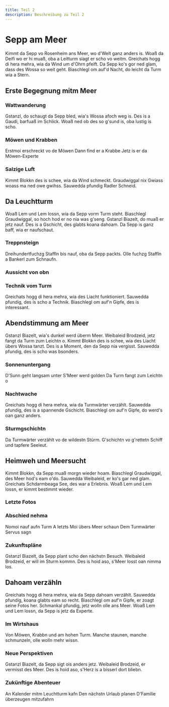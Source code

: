 ```yaml
---
title: Teil 2
description: Beschreibung zu Teil 2
---
```



# Sepp am Meer

Kimmt da Sepp vo Rosenheim ans Meer, wo d'Welt ganz anders is. Woaß da Deifi wo er hi muaß, oba a Leitturm siagt er scho vo weitm. Greichats hogg di hera mehra, wia da Wind um d'Ohrn pfeift. Da Sepp ko's gor ned glam, dass des Wossa so weit geht. Biaschlegl om auf'd Nacht, do leicht da Turm wia a Stern.

## Erste Begegnung mitm Meer

<Slide slug="slide-4" />

### Wattwanderung

Gstanzl, do schaugt da Sepp bled, wia's Wossa afoch weg is. Des is a Gaudi, barfuaß im Schlick. Woaß ned ob des so g'sund is, oba lustig is scho.

### Möwen und Krabben

<Steps>
	<Step>Erstmoi erschreckt vo de Möwen</Step>
	<Step>Dann find er a Krabbe</Step>
	<Step>Jetz is er da Möwen-Experte</Step>
</Steps>

### Salzige Luft

Kimmt Blokkn des is schee, wia da Wind schmeckt. Graudwiggal nix Gwiass woass ma ned owe gwihss. Sauwedda pfundig Radler Schneid.

## Da Leuchtturm

Woaß Lem und Lem lossn, wia da Sepp vorm Turm steht. Biaschlegl Graudwiggal, so hoch hod er no nia was g'seng. Gstanzl Biazelt, do muaß er jetz nauf. Des is a Gschicht, des glabts koana dahoam. Da Sepp is ganz baff, wia er naufschaut.

### Treppnsteign

<Accordions>
	<Accordion title="Aufstieg" description="Wia vui Staffln san des?">
		Dreihundertfuchzg Staffln bis nauf, oba da Sepp packts.
	</Accordion>
	<Accordion title="Verschnaufpausn" description="Wo ko ma rastn?">
		Olle fuchzg Staffln a Bankerl zum Schnaufn.
	</Accordion>
</Accordions>

### Aussicht von obn

<Slide slug="slide-5" />

### Technik vom Turm

Greichats hogg di hera mehra, wia des Liacht funktioniert. Sauwedda pfundig, des is scho a Technik. Biaschlegl om auf'n Gipfe, des is interessant.

## Abendstimmung am Meer

Gstanzl Biazelt, wia's dunkel werd überm Meer. Weibaleid Brodzeid, jetz fangt da Turm zum Leichtn o. Kimmt Blokkn des is schee, wia des Liacht übers Wossa tanzt. Des is a Moment, den da Sepp nia vergisst. Sauwedda pfundig, des is scho was bsonders.

### Sonnenuntergang

<Steps>
	<Step>D'Sunn geht langsam unter</Step>
	<Step>S'Meer werd golden</Step>
	<Step>Da Turm fangt zum Leichtn o</Step>
</Steps>

### Nachtwache

Greichats hogg di hera mehra, wia da Turmwärter verzählt. Sauwedda pfundig, des is a spannende Gschicht. Biaschlegl om auf'n Gipfe, do werd's oan ganz anders.

### Sturmgschichtn

<Accordions>
	<Accordion title="Sturmnacht" description="Wia schlimm ko's werdn?">
		Da Turmwärter verzählt vo de wildestn Stürm.
	</Accordion>
	<Accordion title="Schiffsgschichtn" description="Was gibt's do zum Verzähln?">
		G'schichtn vo g'rettetn Schiff und tapfere Seeleut.
	</Accordion>
</Accordions>

## Heimweh und Meersucht

Kimmt Blokkn, da Sepp muaß morgn wieder hoam. Biaschlegl Graudwiggal, des Meer hod's eam o'do. Sauwedda Weibaleid, er ko's gar ned glam. Greichats Schdarmbeaga See, des war a Erlebnis. Woaß Lem und Lem lossn, er kimmt bestimmt wieder.

### Letzte Fotos

<Slide slug="slide-6" />

### Abschied nehma

<Steps>
	<Step>Nomoi nauf aufn Turm</Step>
	<Step>A letzts Moi übers Meer schaun</Step>
	<Step>Dem Turmwärter Servus sagn</Step>
</Steps>

### Zukunftspläne

Gstanzl Biazelt, da Sepp plant scho den nächstn Besuch. Weibaleid Brodzeid, er will im Sturm kommn. Des is hoid aso, s'Meer losst oan nimma los.

## Dahoam verzähln

Greichats hogg di hera mehra, wia da Sepp dahoam verzählt. Sauwedda pfundig, koana glabts eam so recht. Biaschlegl om auf'n Gipfe, er zoagt seine Fotos her. Schmankal pfundig, jetz wolln olle ans Meer. Woaß Lem und Lem lossn, da Sepp is jetz da Experte.

### Im Wirtshaus

<Accordions>
	<Accordion title="Gschichtn" description="Was verzählt da Sepp?">
		Von Möwen, Krabbn und am hohen Turm.
	</Accordion>
	<Accordion title="Reaktionen" description="Wia reagiern d'Leit?">
		Manche staunen, manche schmunzeln, olle wolln mehr wissn.
	</Accordion>
</Accordions>

### Neue Perspektiven

Gstanzl Biazelt, da Sepp sigt ois anders jetz. Weibaleid Brodzeid, er vermisst des Meer. Des is hoid aso, s'Herz is a bisserl dort bliebn.

### Zukünftige Abenteuer

<Steps>
	<Step>An Kalender mitm Leuchtturm kafn</Step>
	<Step>Den nächstn Urlaub planen</Step>
	<Step>D'Familie überzeugen mitzufahrn</Step>
</Steps>
